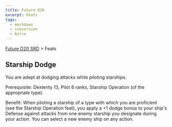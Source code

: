 ```yaml
---
title: Future D20
excerpt: Feats
tags:
  - markdown
  - conversion
  - Astro
---
```






[Future D20 SRD]( / ) > Feats




## Starship Dodge


You are adept at dodging attacks while piloting starships.


Prerequisite: Dexterity 13, Pilot 6 ranks, Starship Operation (of the appropriate type).


Benefit: When piloting a starship of a type with which you are proficient (see the Starship Operation feat), you apply a +1 dodge bonus to your ship's Defense against attacks from one enemy starship you designate during your action. You can select a new enemy ship on any action.



